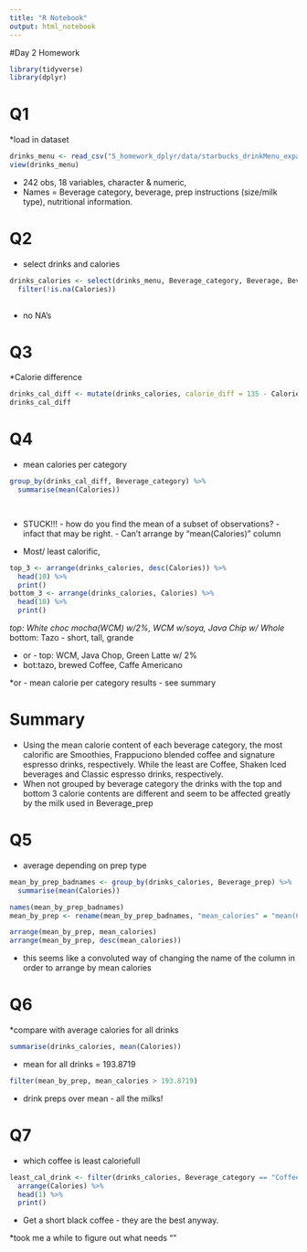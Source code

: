 ```yaml
---
title: "R Notebook"
output: html_notebook
---
```

#Day 2 Homework

```r
library(tidyverse)
library(dplyr)

```
# Q1
*load in dataset
```r
drinks_menu <- read_csv("5_homework_dplyr/data/starbucks_drinkMenu_expanded.csv")
view(drinks_menu)
```
* 242 obs, 18 variables, character & numeric, 
* Names = Beverage category, beverage, prep instructions (size/milk type), nutritional information.

# Q2
* select drinks and calories

```r
drinks_calories <- select(drinks_menu, Beverage_category, Beverage, Beverage_prep, Calories) %>% 
  filter(!is.na(Calories))
  

```
* no NA's

# Q3
*Calorie difference
```r
drinks_cal_diff <- mutate(drinks_calories, calorie_diff = 135 - Calories)
drinks_cal_diff
```

# Q4 
* mean calories per category
```r

group_by(drinks_cal_diff, Beverage_category) %>% 
  summarise(mean(Calories)) 

  
```

* STUCK!!! - how do you find the mean of a subset of observations? - infact that may be right. - Can't arrange by "mean(Calories)" column

* Most/ least calorific, 

```r
top_3 <- arrange(drinks_calories, desc(Calories)) %>% 
  head(10) %>% 
  print()
bottom_3 <- arrange(drinks_calories, Calories) %>% 
  head(10) %>% 
  print()

```

*top: White choc mocha(WCM) w/2%, WCM w/soya, Java Chip w/ Whole
*bottom: Tazo - short, tall, grande

* or - top: WCM, Java Chop, Green Latte w/ 2%
* bot:tazo, brewed Coffee, Caffe Americano

*or - mean calorie per category results - see summary

# Summary
* Using the mean calorie content of each beverage category, the most calorific are Smoothies, Frappuciono blended coffee and signature espresso drinks, respectively. While the least are Coffee, Shaken Iced beverages and Classic espresso drinks, respectively. 
* When not grouped by beverage category the drinks with the top and bottom 3 calorie contents are different and seem to be affected greatly by the milk used in Beverage_prep

# Q5 
* average depending on prep type

```r
mean_by_prep_badnames <- group_by(drinks_calories, Beverage_prep) %>% 
  summarise(mean(Calories)) 

names(mean_by_prep_badnames)
mean_by_prep <- rename(mean_by_prep_badnames, "mean_calories" = "mean(Calories)")

arrange(mean_by_prep, mean_calories)
arrange(mean_by_prep, desc(mean_calories))
```

* this seems like a convoluted way of changing the name of the column in order to arrange by mean calories

# Q6
*compare with average calories for all drinks

```r
summarise(drinks_calories, mean(Calories))

```

* mean for all drinks = 193.8719
```r
filter(mean_by_prep, mean_calories > 193.8719)
```

* drink preps over mean - all the milks!

# Q7
* which coffee is least caloriefull

```r
least_cal_drink <- filter(drinks_calories, Beverage_category == "Coffee") %>% 
  arrange(Calories) %>% 
  head(1) %>% 
  print()


```


* Get a short black coffee - they are the best anyway. 

*took me a while to figure out what needs ""